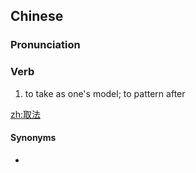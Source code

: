 ==Chinese==
{{zh-forms}}

===Pronunciation===
{{zh-pron
|m=qǔfǎ
|cat=v
}}

===Verb===
{{zh-verb}}

# to take as one's model; to pattern after

[[zh:取法]]

====Synonyms====
* {{zh-l|效法}}